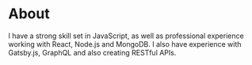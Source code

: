 # About

I have a strong skill set in JavaScript, as well as professional experience working with React, Node.js and MongoDB. I also have experience with Gatsby.js, GraphQL and also creating RESTful APIs.
